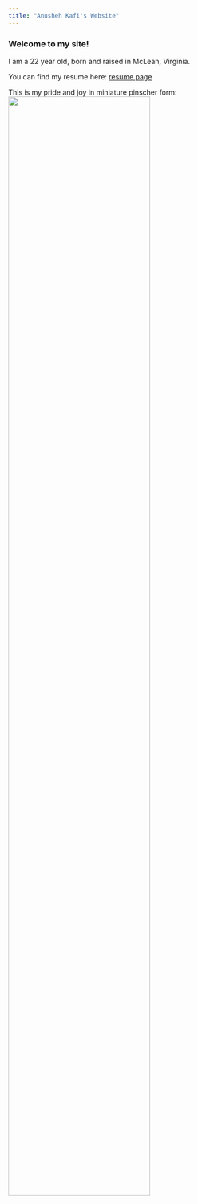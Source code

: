 ```yaml
---
title: "Anusheh Kafi's Website"
---
```


### Welcome to my site!

I am a 22 year old, born and raised in McLean, Virginia. 

You can find my resume here: [resume page](resume.html)

This is my pride and joy in miniature pinscher form: 
<img src="images/tempy.png" style="width:75%">
